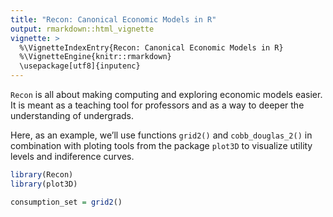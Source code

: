 ```yaml
---
title: "Recon: Canonical Economic Models in R"
output: rmarkdown::html_vignette
vignette: >
  %\VignetteIndexEntry{Recon: Canonical Economic Models in R}
  %\VignetteEngine{knitr::rmarkdown}
  \usepackage[utf8]{inputenc}
---
```


``Recon`` is all about making computing and exploring economic models easier. It is meant as a teaching tool for professors and as a way to deeper the understanding of undergrads. 

Here, as an example, we'll use functions ``grid2()`` and ``cobb_douglas_2()`` in combination with ploting tools from the package ``plot3D`` to visualize utility levels and indiference curves.

```R
library(Recon)
library(plot3D)

consumption_set = grid2()

```
